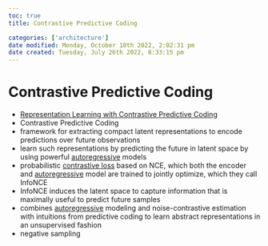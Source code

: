 ```yaml
---
toc: true
title: Contrastive Predictive Coding

categories: ['architecture']
date modified: Monday, October 10th 2022, 2:02:31 pm
date created: Tuesday, July 26th 2022, 8:33:15 pm
---
```


# Contrastive Predictive Coding
- [Representation Learning with Contrastive Predictive Coding](https://arxiv.org/abs/1807.03748)
- Contrastive Predictive Coding
- framework for extracting compact latent representations to encode predictions over future observations
- learn such representations by predicting the future in latent space by using powerful [autoregressive](autoregressive.qmd) models
- probabilistic [contrastive loss](Contrastive%20Loss.qmd) based on NCE, which both the encoder and [autoregressive](autoregressive.qmd) model are trained to jointly optimize, which they call InfoNCE
- InfoNCE induces the latent space to capture information that is maximally useful to predict future samples
- combines [autoregressive](autoregressive.qmd) modeling and noise-contrastive estimation with intuitions from predictive coding to learn abstract representations in an unsupervised fashion
- negative sampling



